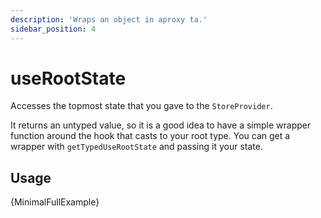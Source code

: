 ```yaml
---
description: 'Wraps an object in aproxy ta.'
sidebar_position: 4
---
```



# useRootState

Accesses the topmost state that you gave to the `StoreProvider`. 

It returns an untyped value, so it is a good idea to have a simple wrapper function around the hook that casts to your root type.  You can get a wrapper with `getTypedUseRootState` and passing it your state.

## Usage

<CodeBlock language="ts">{MinimalFullExample}</CodeBlock>
